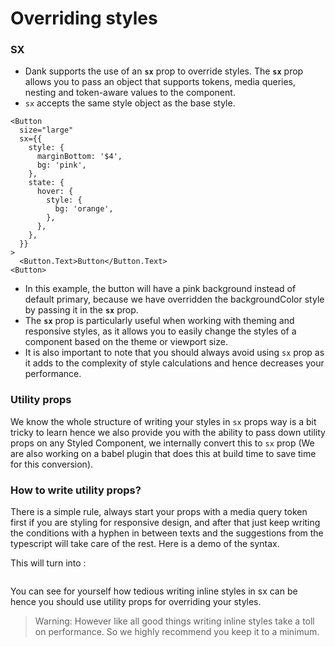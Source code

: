 
<Meta title="api/Overriding Styles" />

# Overriding styles

### SX

- Dank supports the use of an **`sx`** prop to override styles. The **`sx`** prop allows you to pass an object that supports tokens, media queries, nesting and token-aware values to the component.
- `sx` accepts the same style object as the base style.

```tsx
<Button
  size="large"
  sx={{
    style: {
      marginBottom: '$4',
      bg: 'pink',
    },
    state: {
      hover: {
        style: {
          bg: 'orange',
        },
      },
    },
  }}
>
  <Button.Text>Button</Button.Text>
<Button>
```

- In this example, the button will have a pink background instead of default primary, because we have overridden the backgroundColor style by passing it in the **`sx`** prop.
- The **`sx`** prop is particularly useful when working with theming and responsive styles, as it allows you to easily change the styles of a component based on the theme or viewport size.
- It is also important to note that you should always avoid using `sx` prop as it adds to the complexity of style calculations and hence decreases your performance.

### Utility props

We know the whole structure of writing your styles in `sx` props way is a bit tricky to learn hence we also provide you with the ability to pass down utility props on any Styled Component, we internally convert this to `sx` prop (We are also working on a babel plugin that does this at build time to save time for this conversion).

### How to write utility props?

There is a simple rule, always start your props with a media query token first if you are styling for responsive design, and after that just keep writing the conditions with a hyphen in between texts and the suggestions from the typescript will take care of the rest. Here is a demo of the syntax.

<StyledView
  borderColor="$grey600"
  active-hover-borderColor="$grey700"
  md-dark-bg="$primary200"
  md-light-bg="$primary700"
/>

This will turn into :

```jsx

```

You can see for yourself how tedious writing inline styles in sx can be hence you should use utility props for overriding your styles.

> Warning: However like all good things writing inline styles take a toll on performance. So we highly recommend you keep it to a minimum.
